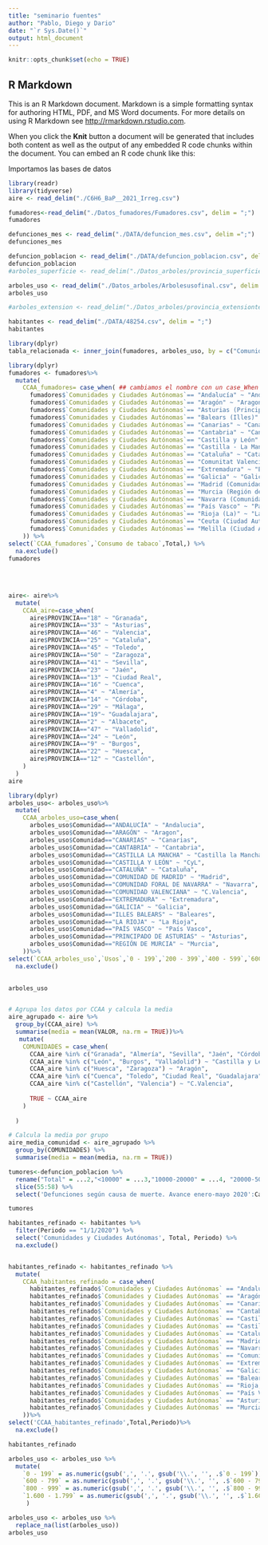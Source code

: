 ```yaml
---
title: "seminario fuentes"
author: "Pablo, Diego y Dario"
date: "`r Sys.Date()`"
output: html_document
---
```


```r
knitr::opts_chunk$set(echo = TRUE)
```

## R Markdown

This is an R Markdown document. Markdown is a simple formatting syntax for authoring HTML, PDF, and MS Word documents. For more details on using R Markdown see <http://rmarkdown.rstudio.com>.

When you click the **Knit** button a document will be generated that includes both content as well as the output of any embedded R code chunks within the document. You can embed an R code chunk like this:


Importamos las bases de datos
```r
library(readr)
library(tidyverse)
aire <- read_delim("./C6H6_BaP__2021_Irreg.csv")

fumadores<-read_delim("./Datos_fumadores/Fumadores.csv", delim = ";")
fumadores

defunciones_mes <- read_delim("./DATA/defuncion_mes.csv", delim =";")
defunciones_mes

defuncion_poblacion <- read_delim("./DATA/defuncion_poblacion.csv", delim =";")
defuncion_poblacion
#arboles_superficie <- read_delim("./Datos_arboles/provincia_superficie_altura.csv", delim = ";")

arboles_uso <- read_delim("./Datos_arboles/Arbolesusofinal.csv", delim = ";",escape_double = FALSE, trim_ws = TRUE)
arboles_uso

#arboles_extension <- read_delim("./Datos_arboles/provincia_extensionterritorio.csv", delim = ";")

habitantes <- read_delim("./DATA/48254.csv", delim = ";")
habitantes
```


```r
library(dplyr)
tabla_relacionada <- inner_join(fumadores, arboles_uso, by = c("Comunidades y Ciudades Autónomas" = "Comunidades"))
```


```r
library(dplyr)
fumadores <- fumadores%>%
  mutate(
    CCAA_fumadores= case_when( ## cambiamos el nombre con un case_When
      fumadores$`Comunidades y Ciudades Autónomas`== "Andalucía" ~ "Andalucia",
      fumadores$`Comunidades y Ciudades Autónomas`== "Aragón" ~ "Aragon",
      fumadores$`Comunidades y Ciudades Autónomas`== "Asturias (Principado de)" ~ "Asturias",
      fumadores$`Comunidades y Ciudades Autónomas`== "Balears (Illes)" ~ "Baleares",
      fumadores$`Comunidades y Ciudades Autónomas`== "Canarias" ~ "Canarias",
      fumadores$`Comunidades y Ciudades Autónomas`== "Cantabria" ~ "Cantabria",
      fumadores$`Comunidades y Ciudades Autónomas`== "Castilla y León" ~ "CyL",
      fumadores$`Comunidades y Ciudades Autónomas`== "Castilla - La Mancha" ~ "Castilla la Mancha",
      fumadores$`Comunidades y Ciudades Autónomas`== "Cataluña" ~ "Cataluña",
      fumadores$`Comunidades y Ciudades Autónomas`== "Comunitat Valenciana" ~ "C.Valencia",
      fumadores$`Comunidades y Ciudades Autónomas`== "Extremadura" ~ "Extremadura",
      fumadores$`Comunidades y Ciudades Autónomas`== "Galicia" ~ "Galicia",
      fumadores$`Comunidades y Ciudades Autónomas`== "Madrid (Comunidad de)" ~ "Madrid",
      fumadores$`Comunidades y Ciudades Autónomas`== "Murcia (Región de)" ~ "Murcia",
      fumadores$`Comunidades y Ciudades Autónomas`== "Navarra (Comunidad Foral de)" ~ "Navarra",
      fumadores$`Comunidades y Ciudades Autónomas`== "País Vasco" ~ "País Vasco",
      fumadores$`Comunidades y Ciudades Autónomas`== "Rioja (La)" ~ "La Rioja",
      fumadores$`Comunidades y Ciudades Autónomas`== "Ceuta (Ciudad Autónoma de)" ~ "Ceuta",
      fumadores$`Comunidades y Ciudades Autónomas`== "Melilla (Ciudad Autónoma de)" ~ "Melilla",
    )) %>%
select(`CCAA_fumadores`,`Consumo de tabaco`,Total,) %>%
  na.exclude()
fumadores
      
    
  
  
aire<- aire%>%
  mutate(
    CCAA_aire=case_when(
      aire$PROVINCIA=="18" ~ "Granada",
      aire$PROVINCIA=="33" ~ "Asturias",
      aire$PROVINCIA=="46" ~ "Valencia",
      aire$PROVINCIA=="25" ~ "Cataluña",
      aire$PROVINCIA=="45" ~ "Toledo",
      aire$PROVINCIA=="50" ~ "Zaragoza",
      aire$PROVINCIA=="41" ~ "Sevilla",
      aire$PROVINCIA=="23" ~ "Jaén",
      aire$PROVINCIA=="13" ~ "Ciudad Real",
      aire$PROVINCIA=="16" ~ "Cuenca",
      aire$PROVINCIA=="4" ~ "Almería",
      aire$PROVINCIA=="14" ~ "Córdoba",
      aire$PROVINCIA=="29" ~ "Málaga",
      aire$PROVINCIA=="19"~ "Guadalajara",
      aire$PROVINCIA=="2" ~ "Albacete",
      aire$PROVINCIA=="47" ~ "Valladolid",
      aire$PROVINCIA=="24" ~ "León",
      aire$PROVINCIA=="9" ~ "Burgos",
      aire$PROVINCIA=="22" ~ "Huesca",
      aire$PROVINCIA=="12" ~ "Castellón",
    )
  )
aire

```



```r
library(dplyr)
arboles_uso<- arboles_uso%>%
  mutate(
    CCAA_arboles_uso=case_when(
      arboles_uso$Comunidad=="ANDALUCÍA" ~ "Andalucia",
      arboles_uso$Comunidad=="ARAGÓN" ~ "Aragon",
      arboles_uso$Comunidad=="CANARIAS" ~ "Canarias",
      arboles_uso$Comunidad=="CANTABRIA" ~ "Cantabria",
      arboles_uso$Comunidad=="CASTILLA LA MANCHA" ~ "Castilla la Mancha",
      arboles_uso$Comunidad=="CASTILLA Y LEÓN" ~ "CyL",
      arboles_uso$Comunidad=="CATALUÑA" ~ "Cataluña",
      arboles_uso$Comunidad=="COMUNIDAD DE MADRID" ~ "Madrid",
      arboles_uso$Comunidad=="COMUNIDAD FORAL DE NAVARRA" ~ "Navarra",
      arboles_uso$Comunidad=="COMUNIDAD VALENCIANA" ~ "C.Valencia",
      arboles_uso$Comunidad=="EXTREMADURA" ~ "Extremadura",
      arboles_uso$Comunidad=="GALICIA" ~ "Galicia",
      arboles_uso$Comunidad=="ILLES BALEARS" ~ "Baleares",
      arboles_uso$Comunidad=="LA RIOJA" ~ "La Rioja",
      arboles_uso$Comunidad=="PAÍS VASCO" ~ "País Vasco",
      arboles_uso$Comunidad=="PRINCIPADO DE ASTURIAS" ~ "Asturias",
      arboles_uso$Comunidad=="REGIÓN DE MURCIA" ~ "Murcia",
    ))%>%
select(`CCAA_arboles_uso`,`Usos`,`0 - 199`,`200 - 399`,`400 - 599`,`600 - 799`,`800 - 999`,`1.000 - 1.199`,`1.200 - 1.399`,`1.400 - 1.599`,`1.600 - 1.799`,`1.800 - 1.999`,`>= 2.000`) %>%
  na.exclude()
  

arboles_uso



```


```r
# Agrupa los datos por CCAA y calcula la media
aire_agrupado <- aire %>%
  group_by(CCAA_aire) %>%
  summarise(media = mean(VALOR, na.rm = TRUE))%>%
   mutate(
    COMUNIDADES = case_when(
      CCAA_aire %in% c("Granada", "Almería", "Sevilla", "Jaén", "Córdoba", "Málaga") ~ "Andalucia",
      CCAA_aire %in% c("León", "Burgos", "Valladolid") ~ "Castilla y León",
      CCAA_aire %in% c("Huesca", "Zaragoza") ~ "Aragón",
      CCAA_aire %in% c("Cuenca", "Toledo", "Ciudad Real", "Guadalajara", "Albacete") ~ "Castilla la Mancha",
      CCAA_aire %in% c("Castellón", "Valencia") ~ "C.Valencia",
     
      TRUE ~ CCAA_aire
    )
    
  )
```


```r
# Calcula la media por grupo
aire_media_comunidad <- aire_agrupado %>%
  group_by(COMUNIDADES) %>%
  summarise(media = mean(media, na.rm = TRUE))
```


```r
tumores<-defuncion_poblacion %>%
  rename("Total" = ...2,"<10000" = ...3,"10000-20000" = ...4, "20000-50000" = ...5,"50000-100000" = ...6, "<100000" = ...7, "Capital" = ...8 ) %>%
  slice(55:58) %>%
  select('Defunciones según causa de muerte. Avance enero-mayo 2020':Capital)

tumores
```


```r
habitantes_refinado <- habitantes %>%
  filter(Periodo == "1/1/2020") %>%
  select('Comunidades y Ciudades Autónomas', Total, Periodo) %>%
  na.exclude()


habitantes_refinado <- habitantes_refinado %>%
  mutate(
    CCAA_habitantes_refinado = case_when(
      habitantes_refinado$`Comunidades y Ciudades Autónomas` == "Andalucía" ~ "Andalucia",
      habitantes_refinado$`Comunidades y Ciudades Autónomas` == "Aragón" ~ "Aragon",
      habitantes_refinado$`Comunidades y Ciudades Autónomas` == "Canarias" ~ "Canarias",
      habitantes_refinado$`Comunidades y Ciudades Autónomas` == "Cantabria" ~ "Cantabria",
      habitantes_refinado$`Comunidades y Ciudades Autónomas` == "Castilla - La Mancha" ~ "Castilla la Mancha",
      habitantes_refinado$`Comunidades y Ciudades Autónomas` == "Castilla y León" ~ "CyL",
      habitantes_refinado$`Comunidades y Ciudades Autónomas` == "Cataluña" ~ "Cataluña",
      habitantes_refinado$`Comunidades y Ciudades Autónomas` == "Madrid, Comunidad de" ~ "Madrid",
      habitantes_refinado$`Comunidades y Ciudades Autónomas` == "Navarra, Comunidad Foral de" ~ "Navarra",
      habitantes_refinado$`Comunidades y Ciudades Autónomas` == "Comunitat Valenciana" ~ "C.Valencia",
      habitantes_refinado$`Comunidades y Ciudades Autónomas` == "Extremadura" ~ "Extremadura",
      habitantes_refinado$`Comunidades y Ciudades Autónomas` == "Galicia" ~ "Galicia",
      habitantes_refinado$`Comunidades y Ciudades Autónomas` == "Balears, Illes" ~ "Baleares",
      habitantes_refinado$`Comunidades y Ciudades Autónomas` == "Rioja, La" ~ "La Rioja",
      habitantes_refinado$`Comunidades y Ciudades Autónomas` == "País Vasco" ~ "País Vasco",
      habitantes_refinado$`Comunidades y Ciudades Autónomas` == "Asturias, Principado de" ~ "Asturias",
      habitantes_refinado$`Comunidades y Ciudades Autónomas` == "Murcia, Región de" ~ "Murcia"
    ))%>%
select('CCAA_habitantes_refinado',Total,Periodo)%>%
  na.exclude()

habitantes_refinado

```



```r
arboles_uso <- arboles_uso %>%
  mutate(
    `0 - 199` = as.numeric(gsub(',', '.', gsub('\\.', '', .$`0 - 199`))),
    `600 - 799` = as.numeric(gsub(',', '.', gsub('\\.', '', .$`600 - 799`))),
    `800 - 999` = as.numeric(gsub(',', '.', gsub('\\.', '', .$`800 - 999`))),
    `1.600 - 1.799` = as.numeric(gsub(',', '.', gsub('\\.', '', .$`1.600 - 1.799`)))
     )

arboles_uso <- arboles_uso %>% 
  replace_na(list(arboles_uso))
arboles_uso


```





